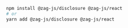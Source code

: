 ```bash
npm install @zag-js/disclosure @zag-js/react
# or
yarn add @zag-js/disclosure @zag-js/react
```

